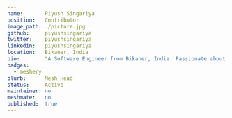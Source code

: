 ---
name:       Piyush Singariya
position:   Contributor
image_path: ./picture.jpg
github:     piyushsingariya
twitter:    piyushsingariya
linkedin:   piyushsingariya
location:   Bikaner, India
bio:        "A Software Engineer from Bikaner, India. Passionate about Anime and solving impactful problems. Open to challenges and opportunities!"
badges:     
  - meshery
blurb:      Mesh Head
status:     Active
maintainer: no
meshmate:   no
published:  true
---
